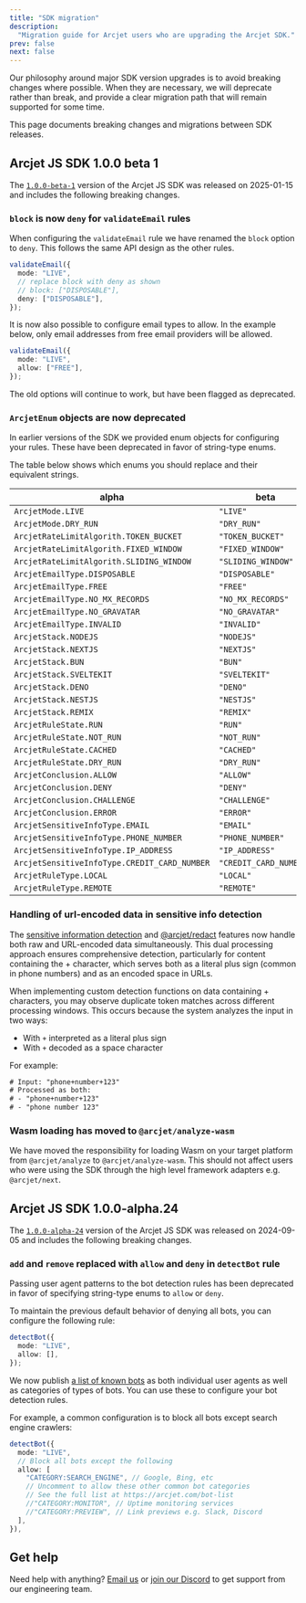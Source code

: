 ```yaml
---
title: "SDK migration"
description:
  "Migration guide for Arcjet users who are upgrading the Arcjet SDK."
prev: false
next: false
---
```



Our philosophy around major SDK version upgrades is to avoid breaking changes
where possible. When they are necessary, we will deprecate rather than break,
and provide a clear migration path that will remain supported for some time.

This page documents breaking changes and migrations between SDK releases.

## Arcjet JS SDK 1.0.0 beta 1

The
[`1.0.0-beta-1`](https://github.com/arcjet/arcjet-js/releases/tag/v1.0.0-beta.1)
version of the Arcjet JS SDK was released on 2025-01-15 and includes the
following breaking changes.

### `block` is now `deny` for `validateEmail` rules

When configuring the `validateEmail` rule we have renamed the `block` option to
`deny`. This follows the same API design as the other rules.

```ts
validateEmail({
  mode: "LIVE",
  // replace block with deny as shown
  // block: ["DISPOSABLE"],
  deny: ["DISPOSABLE"],
});
```

It is now also possible to configure email types to allow. In the example below,
only email addresses from free email providers will be allowed.

```ts
validateEmail({
  mode: "LIVE",
  allow: ["FREE"],
});
```

The old options will continue to work, but have been flagged as deprecated.

### `ArcjetEnum` objects are now deprecated

In earlier versions of the SDK we provided enum objects for configuring your
rules. These have been deprecated in favor of string-type enums.

The table below shows which enums you should replace and their equivalent
strings.

| alpha                                        | beta                   |
| -------------------------------------------- | ---------------------- |
| `ArcjetMode.LIVE`                            | `"LIVE"`               |
| `ArcjetMode.DRY_RUN`                         | `"DRY_RUN"`            |
| `ArcjetRateLimitAlgorith.TOKEN_BUCKET`       | `"TOKEN_BUCKET"`       |
| `ArcjetRateLimitAlgorith.FIXED_WINDOW`       | `"FIXED_WINDOW"`       |
| `ArcjetRateLimitAlgorith.SLIDING_WINDOW`     | `"SLIDING_WINDOW"`     |
| `ArcjetEmailType.DISPOSABLE`                 | `"DISPOSABLE"`         |
| `ArcjetEmailType.FREE`                       | `"FREE"`               |
| `ArcjetEmailType.NO_MX_RECORDS`              | `"NO_MX_RECORDS"`      |
| `ArcjetEmailType.NO_GRAVATAR`                | `"NO_GRAVATAR"`        |
| `ArcjetEmailType.INVALID`                    | `"INVALID"`            |
| `ArcjetStack.NODEJS`                         | `"NODEJS"`             |
| `ArcjetStack.NEXTJS`                         | `"NEXTJS"`             |
| `ArcjetStack.BUN`                            | `"BUN"`                |
| `ArcjetStack.SVELTEKIT`                      | `"SVELTEKIT"`          |
| `ArcjetStack.DENO`                           | `"DENO"`               |
| `ArcjetStack.NESTJS`                         | `"NESTJS"`             |
| `ArcjetStack.REMIX`                          | `"REMIX"`              |
| `ArcjetRuleState.RUN`                        | `"RUN"`                |
| `ArcjetRuleState.NOT_RUN`                    | `"NOT_RUN"`            |
| `ArcjetRuleState.CACHED`                     | `"CACHED"`             |
| `ArcjetRuleState.DRY_RUN`                    | `"DRY_RUN"`            |
| `ArcjetConclusion.ALLOW`                     | `"ALLOW"`              |
| `ArcjetConclusion.DENY`                      | `"DENY"`               |
| `ArcjetConclusion.CHALLENGE`                 | `"CHALLENGE"`          |
| `ArcjetConclusion.ERROR`                     | `"ERROR"`              |
| `ArcjetSensitiveInfoType.EMAIL`              | `"EMAIL"`              |
| `ArcjetSensitiveInfoType.PHONE_NUMBER`       | `"PHONE_NUMBER"`       |
| `ArcjetSensitiveInfoType.IP_ADDRESS`         | `"IP_ADDRESS"`         |
| `ArcjetSensitiveInfoType.CREDIT_CARD_NUMBER` | `"CREDIT_CARD_NUMBER"` |
| `ArcjetRuleType.LOCAL`                       | `"LOCAL"`              |
| `ArcjetRuleType.REMOTE`                      | `"REMOTE"`             |

### Handling of url-encoded data in sensitive info detection

The [sensitive information detection](/sensitive-info/quick-start) and
[@arcjet/redact](/redact/quick-start) features now handle both raw and
URL-encoded data simultaneously. This dual processing approach ensures
comprehensive detection, particularly for content containing the + character,
which serves both as a literal plus sign (common in phone numbers) and as an
encoded space in URLs.

When implementing custom detection functions on data containing + characters,
you may observe duplicate token matches across different processing windows.
This occurs because the system analyzes the input in two ways:

- With `+` interpreted as a literal plus sign
- With `+` decoded as a space character

For example:

```txt
# Input: "phone+number+123"
# Processed as both:
# - "phone+number+123"
# - "phone number 123"
```

### Wasm loading has moved to `@arcjet/analyze-wasm`

We have moved the responsibility for loading Wasm on your target platform from
`@arcjet/analyze` to `@arcjet/analyze-wasm`. This should not affect users who
were using the SDK through the high level framework adapters e.g.
`@arcjet/next`.

## Arcjet JS SDK 1.0.0-alpha.24

The
[`1.0.0-alpha-24`](https://github.com/arcjet/arcjet-js/releases/tag/v1.0.0-alpha.24)
version of the Arcjet JS SDK was released on 2024-09-05 and includes the
following breaking changes.

### `add` and `remove` replaced with `allow` and `deny` in `detectBot` rule

Passing user agent patterns to the bot detection rules has been deprecated in
favor of specifying string-type enums to `allow` or `deny`.

To maintain the previous default behavior of denying all bots, you can configure
the following rule:

```ts
detectBot({
  mode: "LIVE",
  allow: [],
});
```

We now publish [a list of known bots](/bot-protection/identifying-bots) as both
individual user agents as well as categories of types of bots. You can use these
to configure your bot detection rules.

For example, a common configuration is to block all bots except search engine
crawlers:

```ts
detectBot({
  mode: "LIVE",
  // Block all bots except the following
  allow: [
    "CATEGORY:SEARCH_ENGINE", // Google, Bing, etc
    // Uncomment to allow these other common bot categories
    // See the full list at https://arcjet.com/bot-list
    //"CATEGORY:MONITOR", // Uptime monitoring services
    //"CATEGORY:PREVIEW", // Link previews e.g. Slack, Discord
  ],
}),
```

## Get help

Need help with anything? [Email us](mailto:support@arcjet.com) or
[join our Discord](https://arcjet.com/discord) to get support from our
engineering team.

<Comments />
